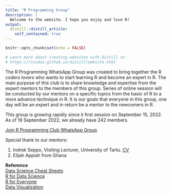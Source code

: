 ```yaml
---
title: "R Programming Group"
description: |
  Welcome to the website. I hope you enjoy and love R!
output: 
  distill::distill_article:
    self_contained: true
---
```


```r
knitr::opts_chunk$set(echo = FALSE)

# Learn more about creating websites with Distill at:
# https://rstudio.github.io/distill/website.html

```

The R Programming WhatsApp Group was created to bring together the R coders lovers who wants to start learning R and become an expert in R. The main purpose of this club is to share knowledge and expertise from the expert mentors to the members of this group. Series of online session will be conducted by our mentors on a specific topics from the basic of R to a more advance technique in R. It is our goals that everyone in this group, one day will be an expert and in return be a mentor to the newcomers in R.  

This group is growing rapidly since it first session on September 15, 2022. As of 19 September 2022, we already have 242 members.  

<a href="https://chat.whatsapp.com/GQe2s2nLI8EALagG2LJcxO" target="_blank">Join R Programming Club WhatsApp Group</a>  

Special thank to our mentors:  

1. Indrek Seppo, Visiting Lecturer, University of Tartu. [CV](R_Eng_2020/CV_IndrekSeppo_eng.pdf)  
2. Elijah Appiah from Ghana  

**Reference**  
[Data Science Cheat Sheets](assets/data-visualization-cheat-sheet.pdf)  
<a href="https://r4ds.had.co.nz/index.html" target="_blank">R for Data Science</a>  
[R for Everyone](assets/R for Everyone.pdf)  
<a href="https://socviz.co/" target="_blank">Data Visualization</a>  
